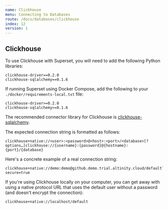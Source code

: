 ```yaml
---
name: Clickhouse
menu: Connecting to Databases
route: /docs/databases/clickhouse
index: 12
version: 1
---
```


## Clickhouse

To use Clickhouse with Superset, you will need to add the following Python libraries:

```
clickhouse-driver==0.2.0
clickhouse-sqlalchemy==0.1.6
```

If running Superset using Docker Compose, add the following to your `./docker/requirements-local.txt` file:

```
clickhouse-driver>=0.2.0
clickhouse-sqlalchemy>=0.1.6
```

The recommended connector library for Clickhouse is
[clickhouse-sqlalchemy](https://github.com/xzkostyan/clickhouse-sqlalchemy).

The expected connection string is formatted as follows:

```
clickhouse+native://<user>:<password>@<host>:<port>/<database>[?options…]clickhouse://{username}:{password}@{hostname}:{port}/{database}
```

Here's a concrete example of a real connection string:

```
clickhouse+native://demo:demo@github.demo.trial.altinity.cloud/default?secure=true
```

If you're using Clickhouse locally on your computer, you can get away with using a native protocol URL that
uses the default user without a password (and doesn't encrypt the connection):

```
clickhouse+native://localhost/default
```
